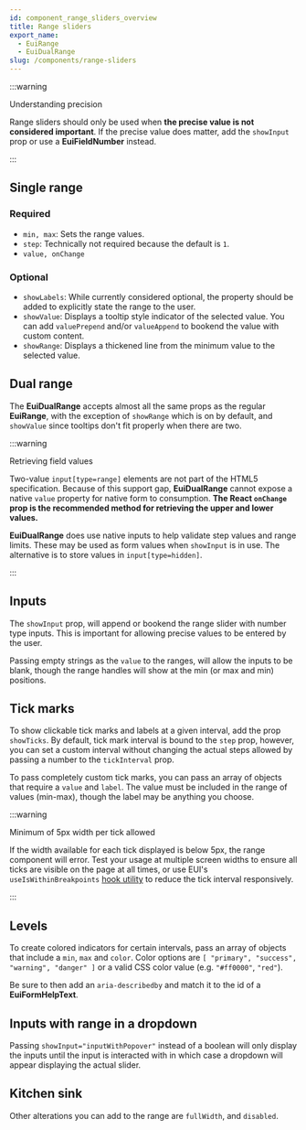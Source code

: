 ```yaml
---
id: component_range_sliders_overview
title: Range sliders
export_name:
  - EuiRange
  - EuiDualRange
slug: /components/range-sliders
---
```


:::warning

Understanding precision

Range sliders should only be used when **the precise value is not considered important**.
If the precise value does matter, add the `showInput` prop or use a **EuiFieldNumber** instead.

:::

## Single range

### Required

* `min, max`: Sets the range values.
* `step`: Technically not required because the default is `1`.
* `value, onChange`

### Optional

* `showLabels`: While currently considered optional, the property should be added
  to explicitly state the range to the user.
* `showValue`: Displays a tooltip style indicator of the selected value.
  You can add `valuePrepend` and/or `valueAppend` to bookend the value with custom content.
* `showRange`: Displays a thickened line from the minimum value to the selected value.

<!-- TODO: Add example -->

## Dual range

The **EuiDualRange** accepts almost all the same props as the regular **EuiRange**, with the exception of `showRange`
which is on by default, and `showValue` since tooltips don't fit properly when there are two.

:::warning

Retrieving field values

Two-value `input[type=range]` elements are not part of the HTML5 specification.
Because of this support gap, **EuiDualRange** cannot expose a native `value` property for native form to consumption.
**The React `onChange` prop is the recommended method for retrieving the upper and lower values.**

**EuiDualRange** does use native inputs to help validate step values and range limits.
These may be used as form values when `showInput` is in use. The alternative is to store values in `input[type=hidden]`.

:::

<!-- TODO: Add example -->

## Inputs

The `showInput` prop, will append or bookend the range slider with number type inputs.
This is important for allowing precise values to be entered by the user.

Passing empty strings as the `value` to the ranges, will allow the inputs to be blank, though the range handles
will show at the min (or max and min) positions.

<!-- TODO: Add example -->

## Tick marks

To show clickable tick marks and labels at a given interval, add the prop `showTicks`.
By default, tick mark interval is bound to the `step` prop, however, you can set a custom interval
without changing the actual steps allowed by passing a number to the `tickInterval` prop.

To pass completely custom tick marks, you can pass an array of objects that require a `value` and `label`.
The value must be included in the range of values (min-max), though the label may be anything you choose.

:::warning

Minimum of 5px width per tick allowed

If the width available for each tick displayed is below 5px, the range component will error.
Test your usage at multiple screen widths to ensure all ticks are visible on the page at all times,
or use EUI's `useIsWithinBreakpoints` [hook utility](#/theming/breakpoints/values?themeLanguage=js) to reduce
the tick interval responsively.

:::

<!-- TODO: Add example -->

## Levels

To create colored indicators for certain intervals, pass an array of objects that include a `min`, `max`
and `color`. Color options are `[ "primary", "success", "warning", "danger" ]`
or a valid CSS color value (e.g. `"#ff0000"`, `"red"`).

Be sure to then add an `aria-describedby` and match it to the id of a **EuiFormHelpText**.

<!-- TODO: Add example -->

## Inputs with range in a dropdown

Passing `showInput="inputWithPopover"` instead of a boolean will only display the inputs until the input
is interacted with in which case a dropdown will appear displaying the actual slider.

<!-- TODO: Add example -->

## Kitchen sink

Other alterations you can add to the range are `fullWidth`, and `disabled`.

<!-- TODO: Add example -->
